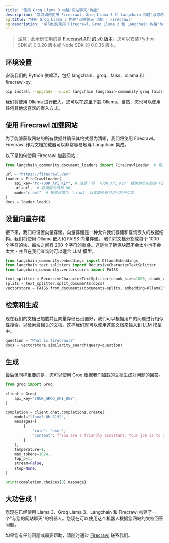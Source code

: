 ```yaml
---
title: "使用 Groq Llama 3 构建'网站聊天'功能"
description: "学习如何使用 Firecrawl、Groq Llama 3 和 Langchain 构建'与您的网站聊天'机器人。"
og:title: "使用 Groq Llama 3 构建'网站聊天'功能 | Firecrawl"
og:description: "学习如何使用 Firecrawl、Groq Llama 3 和 Langchain 构建'与您的网站聊天'机器人。"
---
```


> 注意：此示例使用的是 [Firecrawl API 的 v0 版本](/v0/introduction)。您可以安装 Python SDK 的 0.0.20 版本或 Node SDK 的 0.0.36 版本。


## 环境设置

安装我们的 Python 依赖项，包括 langchain、groq、faiss、ollama 和 firecrawl-py。

```bash
pip install --upgrade --quiet langchain langchain-community groq faiss-cpu ollama firecrawl-py
```

我们将使用 Ollama 进行嵌入，您可以在[这里](https://ollama.com/)下载 Ollama。当然，您也可以使用任何其他您喜欢的嵌入方式。

## 使用 Firecrawl 加载网站

为了能够获取网站的所有数据并确保其格式最为清晰，我们将使用 Firecrawl。Firecrawl 作为文档加载器可以非常容易地与 Langchain 集成。

以下是如何使用 Firecrawl 加载网站：

```python
from langchain_community.document_loaders import FireCrawlLoader  # 导入 FirecrawlLoader

url = "https://firecrawl.dev"
loader = FireCrawlLoader(
    api_key="fc-YOUR_API_KEY", # 注意：将 'YOUR_API_KEY' 替换为您实际的 FireCrawl API 密钥
    url=url,  # 要爬取的目标 URL
    mode="crawl"  # 模式设置为 'crawl' 以爬取所有可访问的子页面
)
docs = loader.load()
```

## 设置向量存储

接下来，我们将设置向量存储。向量存储是一种允许我们存储和查询嵌入的数据结构。我们将使用 Ollama 嵌入和 FAISS 向量存储。
我们将文档分割成每个 1000 个字符的块，每块之间有 200 个字符的重叠。这是为了确保块既不会太小也不会太大 - 并且在我们查询时可以适合 LLM 模型。

```python
from langchain_community.embeddings import OllamaEmbeddings
from langchain_text_splitters import RecursiveCharacterTextSplitter
from langchain_community.vectorstores import FAISS

text_splitter = RecursiveCharacterTextSplitter(chunk_size=1000, chunk_overlap=200)
splits = text_splitter.split_documents(docs)
vectorstore = FAISS.from_documents(documents=splits, embedding=OllamaEmbeddings())
```

## 检索和生成

现在我们的文档已加载并且向量存储已设置好，我们可以根据用户的问题进行相似性搜索，以检索最相关的文档。这样我们就可以使用这些文档来输入到 LLM 模型中。

```python
question = "What is firecrawl?"
docs = vectorstore.similarity_search(query=question)
```

## 生成

最后但同样重要的是，您可以使用 Groq 根据我们加载的文档生成对问题的回答。

```python
from groq import Groq

client = Groq(
    api_key="YOUR_GROQ_API_KEY",
)

completion = client.chat.completions.create(
    model="llama3-8b-8192",
    messages=[
        {
            "role": "user",
            "content": f"You are a friendly assistant. Your job is to answer the users question based on the documentation provided below:\nDocs:\n\n{docs}\n\nQuestion: {question}"
        }
    ],
    temperature=1,
    max_tokens=1024,
    top_p=1,
    stream=False,
    stop=None,
)

print(completion.choices[0].message)
```

## 大功告成！

您现在已经使用 Llama 3、Groq Llama 3、Langchain 和 Firecrawl 构建了一个"与您的网站聊天"的机器人。您现在可以使用这个机器人根据您网站的文档回答问题。

如果您有任何问题或需要帮助，请随时通过 [Firecrawl](https://firecrawl.dev) 联系我们。
